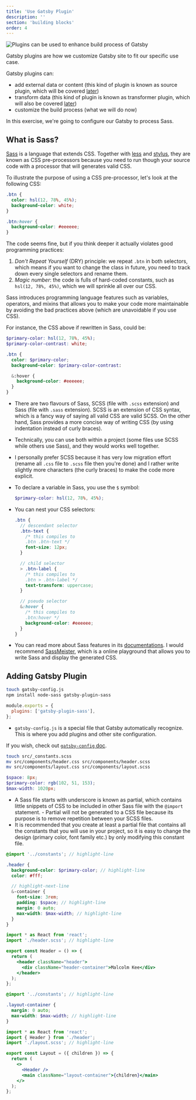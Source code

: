 ```yaml
---
title: 'Use Gatsby Plugin'
description: ''
section: 'building blocks'
order: 4
---
```


![Plugins can be used to enhance build process of Gatsby](https://res.cloudinary.com/djzsjzasg/image/upload/v1622712881/malcolm-kee/gatsbyjs-overview-highlight-build_ygnuqd.png)

Gatsby plugins are how we customize Gatsby site to fit our specific use case.

Gatsby plugins can:

- add external data or content (this kind of plugin is known as source plugin, which will be covered [later](/fast-site-with-gatsby-js/source-plugin))
- transform data (this kind of plugin is known as transformer plugin, which will also be covered [later](/fast-site-with-gatsby-js/transformer-plugin))
- customize the build process (what we will do now)

In this exercise, we're going to configure our Gatsby to process Sass.

## What is Sass?

[Sass] is a language that extends CSS. Together with [less] and [stylus], they are known as CSS pre-processors because you need to run though your source code with a processor that will generates valid CSS.

To illustrate the purpose of using a CSS pre-processor, let's look at the following CSS:

```css
.btn {
  color: hsl(12, 78%, 45%);
  background-color: white;
}

.btn:hover {
  background-color: #eeeeee;
}
```

The code seems fine, but if you think deeper it actually violates good programming practices:

1. _Don't Repeat Yourself_ (DRY) principle: we repeat `.btn` in both selectors, which means if you want to change the class in future, you need to track down every single selectors and rename them.
1. _Magic number_: the code is fulls of hard-coded constants, such as `hsl(12, 78%, 45%)`, which we will sprinkle all over our CSS.

Sass introduces programming language features such as variables, operators, and mixins that allows you to make your code more maintainable by avoiding the bad practices above (which are unavoidable if you use CSS).

For instance, the CSS above if rewritten in Sass, could be:

```scss
$primary-color: hsl(12, 78%, 45%);
$primary-color-contrast: white;

.btn {
  color: $primary-color;
  background-color: $primary-color-contrast:

  &:hover {
    background-color: #eeeeee;
  }
}
```

- There are two flavours of Sass, SCSS (file with `.scss` extension) and Sass (file with `.sass` extension). SCSS is an extension of CSS syntax, which is a fancy way of saying all valid CSS are valid SCSS. On the other hand, Sass provides a more concise way of writing CSS (by using indentation instead of curly braces).
- Technically, you can use both within a project (some files use SCSS while others use Sass), and they would works well together.
- I personally prefer SCSS because it has very low migration effort (rename all `.css` file to `.scss` file then you're done) and I rather write slightly more characters (the curly braces) to make the code more explicit.

- To declare a variable in Sass, you use the `$` symbol:

  ```scss
  $primary-color: hsl(12, 78%, 45%);
  ```

- You can nest your CSS selectors:

  ```scss
  .btn {
    // descendant selector
    .btn-text {
      /* this compiles to
      .btn .btn-text */
      font-size: 12px;
    }

    // child selector
    > .btn-label {
      /* this compiles to
      .btn > .btn-label */
      text-transform: uppercase;
    }

    // pseudo selector
    &:hover {
      /* this compiles to
      .btn:hover */
      background-color: #eeeeee;
    }
  }
  ```

- You can read more about Sass features in its [documentations](https://sass-lang.com/guide). I would recommend [SassMeister], which is a online playground that allows you to write Sass and display the generated CSS.

## Adding Gatsby Plugin

```bash
touch gatsby-config.js
npm install node-sass gatsby-plugin-sass
```

```javascript fileName=gatsby-config.js
module.exports = {
  plugins: ['gatsby-plugin-sass'],
};
```

- `gatsby-config.js` is a special file that Gatsby automatically recognize. This is where you add plugins and other site configuration.

<aside>

If you wish, check out [`gatsby-config` doc](https://www.gatsbyjs.org/docs/gatsby-config/).

</aside>

```bash
touch src/_constants.scss
mv src/components/header.css src/components/header.scss
mv src/components/layout.css src/components/layout.scss
```

```scss fileName=src/_constants.scss
$space: 8px;
$primary-color: rgb(102, 51, 153);
$max-width: 1020px;
```

- A Sass file starts with underscore is known as partial, which contains little snippets of CSS to be included in other Sass file with the `@import` statement. - Partial will not be generated to a CSS file because its purpose is to remove repetition between your SCSS files.
- It is recommended that you create at least a partial file that contains all the constants that you will use in your project, so it is easy to change the design (primary color, font family etc.) by only modifying this constant file.

```scss fileName=src/components/header.scss
@import '../constants'; // highlight-line

.header {
  background-color: $primary-color; // highlight-line
  color: #fff;

  // highlight-next-line
  &-container {
    font-size: 3rem;
    padding: $space; // highlight-line
    margin: 0 auto;
    max-width: $max-width; // highlight-line
  }
}
```

```jsx fileName=src/components/header.jsx
import * as React from 'react';
import './header.scss'; // highlight-line

export const Header = () => {
  return (
    <header className="header">
      <div className="header-container">Malcolm Kee</div>
    </header>
  );
};
```

```scss fileName=src/components/layout.scss
@import '../constants'; // highlight-line

.layout-container {
  margin: 0 auto;
  max-width: $max-width; // highlight-line
}
```

```jsx fileName=src/components/layout.jsx
import * as React from 'react';
import { Header } from './header';
import './layout.scss'; // highlight-line

export const Layout = ({ children }) => {
  return (
    <>
      <Header />
      <main className="layout-container">{children}</main>
    </>
  );
};
```

[sass]: https://sass-lang.com/
[less]: http://lesscss.org/
[stylus]: http://stylus-lang.com/
[sassmeister]: https://www.sassmeister.com/
